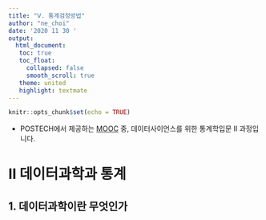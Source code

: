 ```yaml
---
title: "Ⅴ. 통계검정방법"
author: "ne_choi"
date: '2020 11 30 '
output:
  html_document:
   toc: true
   toc_float:
     collapsed: false
     smooth_scroll: true
   theme: united
   highlight: textmate
---
```


```r
knitr::opts_chunk$set(echo = TRUE)
```

* POSTECH에서 제공하는 [MOOC](https://pabi.smartlearn.io/) 중, 데이터사이언스를 위한 통계학입문 Ⅱ 과정입니다.

# Ⅱ 데이터과학과 통계
## 1. 데이터과학이란 무엇인가
